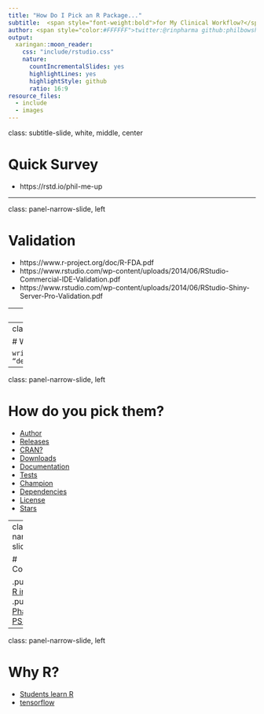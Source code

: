 ```yaml
---
title: "How Do I Pick an R Package..."
subtitle:  <span style="font-weight:bold">for My Clinical Workflow?</span>
author: <span style="color:#FFFFFF">twitter:@rinpharma github:philbowsher</span>
output:
  xaringan::moon_reader:
    css: "include/rstudio.css"
    nature:
      countIncrementalSlides: yes
      highlightLines: yes
      highlightStyle: github
      ratio: 16:9
resource_files:
  - include
  - images
---
```



class: subtitle-slide, white, middle, center

# Quick Survey
- https://rstd.io/phil-me-up

---


class: panel-narrow-slide, left

# Validation

- https://www.r-project.org/doc/R-FDA.pdf
- https://www.rstudio.com/wp-content/uploads/2014/06/RStudio-Commercial-IDE-Validation.pdf
- https://www.rstudio.com/wp-content/uploads/2014/06/RStudio-Shiny-Server-Pro-Validation.pdf

---
class: panel-narrow-slide, left

# Books

- https://r4ds.had.co.nz/

---
class: panel-narrow-slide, left

# What are you using?

```
writeLines(capture.output(devtools::session_info()), “devsessionInfo.txt”)
```

---
class: panel-narrow-slide, left

# How do you pick them?

- [Author](https://github.com/tidyverse/ggplot2)
- [Releases](https://github.com/tidyverse/ggplot2/blob/master/NEWS)
- [CRAN?](https://cran.r-project.org/web/packages/ggplot2/index.html)
- [Downloads](https://hadley.shinyapps.io/cran-downloads/)
- [Documentation](https://github.com/tidyverse/ggplot2)
- [Tests](https://github.com/tidyverse/ggplot2)
- [Champion](https://www.tidyverse.org/learn/)
- [Dependencies](https://demo.rstudiopm.com/client/#/repos/4/packages/ggplot2)
- [License](https://github.com/tidyverse/ggplot2/blob/master/LICENSE)
- [Stars](https://github.com/tidyverse/ggplot2)

---
class: panel-narrow-slide, left

# Collaboration

.pull-left[
  # [R in Pharma](https://rinpharma.com)
  ]
.pull-right[ 
  # [Pharma R PSI](https://pharmar.org)
]

---
class: panel-narrow-slide, left

# Why R?

- [Students learn R](http://washstat.org/presentations/20181024/Schuette.pdf)
- [tensorflow](https://www.rstudio.com/resources/videos/machine-learning-with-tensorflow-and-r/)

